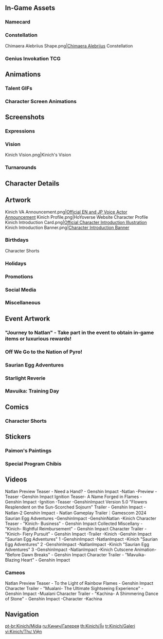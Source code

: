 {{CharacterTabs}}
{{TOC Limit}}

==In-Game Assets==
{{Assets}}

===Namecard===
{{Assets/Namecard|Ajaw|Kinich}}

===Constellation===
<gallery> Chimaera Alebriius Shape.png|[[Chimaera Alebriius]] Constellation</gallery>

===Genius Invokation TCG===
{{Main|Genius Invokation TCG}}
{{Genius Invokation TCG Cards by Featured Gallery}}

==Animations==
===Talent GIFs===
{{Talent Previews by Character|Kinich}}

===Character Screen Animations===
{{Preview/CharacterAnimations}}

==Screenshots==

===Expressions===
{{Character Expression|Kinich|Default|Pensive|Serious}}

===Vision===
<gallery>Kinich Vision.png|Kinich's Vision</gallery>

===Turnarounds===
{{Turnarounds}}

==Character Details==
{{Files by Character Gallery|Character Details|character=Kinich}}

==Artwork==
<gallery>
Kinich VA Announcement.png|[https://twitter.com/GenshinImpact/status/1811612451131064651 Official EN and JP Voice Actor Announcement]
Kinich Profile.png|HoYoverse Website Character Profile
Kinich Introduction Card.png|[https://twitter.com/GenshinImpact/status/1812790510798717025 Official Character Introduction Illustration]
Kinich Introduction Banner.png|[https://www.hoyolab.com/article/31079335 Character Introduction Banner]
</gallery>

===Birthdays===
{{Files by Character Gallery|Kinich Birthday Artwork|character = Kinich|not1=Character Shorts|not2=Taking Pictures and Recounting Good Times Images}}

;Character Shorts
{{Files by Character Gallery|Kinich Birthday Artwork|character = Kinich|not1=Character Birthday Artwork|not2=Taking Pictures and Recounting Good Times Images}}

===Holidays===
{{Files by Character Gallery|Holiday Artwork}}

<!--
;Taking Pictures and Recounting Good Times
{{Main|Taking Pictures and Recounting Good Times/Story/Kinich}}
{{Files by Character Gallery|Kinich Birthday Artwork|character = Kinich|not1=Character Shorts|not2=Character Birthday Artwork}}
-->
===Promotions===
{{Files by Character Gallery|Promotional Artwork}}

===Social Media===
{{Files by Character Gallery|Social Media Celebration}}

===Miscellaneous===
{{Files by Character Gallery|Miscellaneous Artwork}}

==Event Artwork==
==="Journey to Natlan" - Take part in the event to obtain in-game items or luxurious rewards!===
{{Main|"Journey to Natlan" - Take part in the event to obtain in-game items or luxurious rewards!}}
{{Files by Character Gallery|Journey to Natlan Images}}

===Off We Go to the Nation of Pyro!===
{{Main|Off We Go to the Nation of Pyro!}}
{{Files by Character Gallery|Off We Go to the Nation of Pyro! Images}}

===Saurian Egg Adventures===
{{Main|Saurian Egg Adventures}}
{{Files by Character Gallery|Saurian Egg Adventures Images}}

===Starlight Reverie===
{{Main|Starlight Reverie}}
{{Files by Character Gallery|Starlight Reverie Images}}

===Mavuika: Training Day===
{{Main|Mavuika: Training Day}}
{{Files by Character Gallery|Mavuika: Training Day Images}}

==Comics==
<!--
===Genshin Impact Preview Manga===
<gallery>

</gallery>

===4-Panel Comics===
<gallery>

</gallery>
-->
===Character Shorts===
{{Files by Character Gallery|Character Shorts|character = Kinich|not1=Kinich Birthday Artwork}}

==Stickers==
===Paimon's Paintings===
{{Paimon's Paintings Images|Kinich|nochar=1|nopplink=1}}


===Special Program Chibis===
{{Files by Character Gallery|Special Program Chibis}}

==Videos==
<!-- Keep videos in chronological order. -->
<gallery>
Natlan Preview Teaser - Need a Hand? - Genshin Impact -Natlan -Preview -Teaser -Genshin Impact
Ignition Teaser- A Name Forged in Flames - Genshin Impact -Ignition -Teaser -GenshinImpact
Version 5.0 "Flowers Resplendent on the Sun-Scorched Sojourn" Trailer - Genshin Impact -Natlan-2
Genshin Impact - Natlan Gameplay Trailer｜Gamescom 2024
Saurian Egg Adventures -GenshinImpact -GenshinNatlan -Kinich
Character Teaser - "Kinich- Business" - Genshin Impact
Collected Miscellany - "Kinich- Rightful Reimbursement" - Genshin Impact  
Character Trailer - "Kinich- Fiery Pursuit" - Genshin Impact -Trailer -Kinich -Genshin Impact
"Saurian Egg Adventures" 1 -GenshinImpact -NatlanImpact -Kinich
"Saurian Egg Adventures" 2 -GenshinImpact -NatlanImpact -Kinich
"Saurian Egg Adventures" 3 -GenshinImpact -NatlanImpact -Kinich
Cutscene Animation- "Before Dawn Breaks" - Genshin Impact
Character Trailer - "Mavuika- Blazing Heart" - Genshin Impact
</gallery>

===Cameos===
<gallery>
Natlan Preview Teaser - To the Light of Rainbow Flames - Genshin Impact
Character Trailer - "Mualani- The Ultimate Sightseeing Experience" - Genshin Impact -Mualani
Character Trailer - "Kachina- A Shimmering Dance of Stone" - Genshin Impact -Character -Kachina
</gallery>
<!--
==References==
{{Reflist}}
-->

==Navigation==
{{Character Navbox|Gallery}}

[[pt-br:Kinich/Mídia]]
[[ru:Кинич/Галерея]]
[[th:Kinich/สื่อ]]
[[tr:Kinich/Galeri]]
[[vi:Kinich/Thư Viện]]